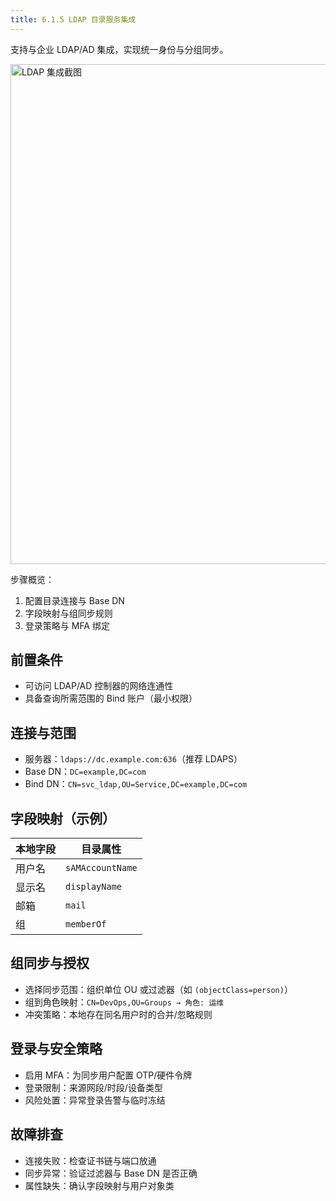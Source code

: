 ```yaml
---
title: 6.1.5 LDAP 目录服务集成
---
```


支持与企业 LDAP/AD 集成，实现统一身份与分组同步。

<img src="/whitepaper/image060.jpg" alt="LDAP 集成截图" width="800" />

步骤概览：
1. 配置目录连接与 Base DN
2. 字段映射与组同步规则
3. 登录策略与 MFA 绑定

## 前置条件

- 可访问 LDAP/AD 控制器的网络连通性
- 具备查询所需范围的 Bind 账户（最小权限）

## 连接与范围

- 服务器：`ldaps://dc.example.com:636`（推荐 LDAPS）
- Base DN：`DC=example,DC=com`
- Bind DN：`CN=svc_ldap,OU=Service,DC=example,DC=com`

## 字段映射（示例）

| 本地字段 | 目录属性 |
| --- | --- |
| 用户名 | `sAMAccountName` |
| 显示名 | `displayName` |
| 邮箱 | `mail` |
| 组 | `memberOf` |

## 组同步与授权

- 选择同步范围：组织单位 OU 或过滤器（如 `(objectClass=person)`）
- 组到角色映射：`CN=DevOps,OU=Groups → 角色: 运维`
- 冲突策略：本地存在同名用户时的合并/忽略规则

## 登录与安全策略

- 启用 MFA：为同步用户配置 OTP/硬件令牌
- 登录限制：来源网段/时段/设备类型
- 风险处置：异常登录告警与临时冻结

## 故障排查

- 连接失败：检查证书链与端口放通
- 同步异常：验证过滤器与 Base DN 是否正确
- 属性缺失：确认字段映射与用户对象类
